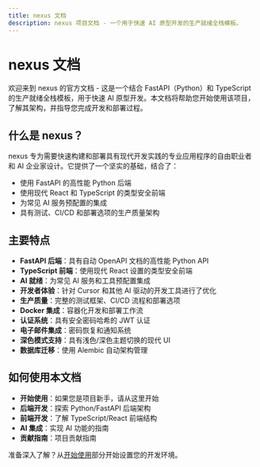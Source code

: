 ```yaml
---
title: nexus 文档
description: nexus 项目文档 - 一个用于快速 AI 原型开发的生产就绪全栈模板。
---
```


# nexus 文档

欢迎来到 nexus 的官方文档 - 这是一个结合 FastAPI（Python）和 TypeScript 的生产就绪全栈模板，用于快速 AI 原型开发。本文档将帮助您开始使用该项目，了解其架构，并指导您完成开发和部署过程。

## 什么是 nexus？

nexus 专为需要快速构建和部署具有现代开发实践的专业应用程序的自由职业者和 AI 企业家设计。它提供了一个坚实的基础，结合了：

- 使用 FastAPI 的高性能 Python 后端
- 使用现代 React 和 TypeScript 的类型安全前端
- 为常见 AI 服务预配置的集成
- 具有测试、CI/CD 和部署选项的生产质量架构

## 主要特点

- **FastAPI 后端**：具有自动 OpenAPI 文档的高性能 Python API
- **TypeScript 前端**：使用现代 React 设置的类型安全前端
- **AI 就绪**：为常见 AI 服务和工具预配置集成
- **开发者体验**：针对 Cursor 和其他 AI 驱动的开发工具进行了优化
- **生产质量**：完整的测试框架、CI/CD 流程和部署选项
- **Docker 集成**：容器化开发和部署工作流
- **认证系统**：具有安全密码哈希的 JWT 认证
- **电子邮件集成**：密码恢复和通知系统
- **深色模式支持**：具有浅色/深色主题切换的现代 UI
- **数据库迁移**：使用 Alembic 自动架构管理

## 如何使用本文档

- **开始使用**：如果您是项目新手，请从这里开始
- **后端开发**：探索 Python/FastAPI 后端架构
- **前端开发**：了解 TypeScript/React 前端结构
- **AI 集成**：实现 AI 功能的指南
- **贡献指南**：项目贡献指南

准备深入了解？从[开始使用](/zh/docs/getting-started)部分开始设置您的开发环境。
